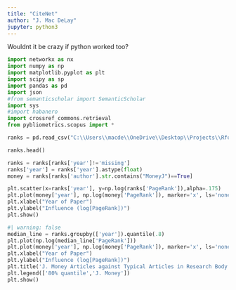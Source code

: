 ```yaml
---
title: "CiteNet"
author: "J. Mac DeLay"
jupyter: python3
---
```


Wouldnt it be crazy if python worked too?

```python
import networkx as nx
import numpy as np
import matplotlib.pyplot as plt
import scipy as sp
import pandas as pd
import json
#from semanticscholar import SemanticScholar
import sys
#import habanero
import crossref_commons.retrieval
from pybliometrics.scopus import *

```

```python
ranks = pd.read_csv("C:\\Users\\macde\\OneDrive\\Desktop\\Projects\\Rfolio\\Rfolio\\docs\\table2.csv")

ranks.head()

ranks = ranks[ranks['year']!='missing']
ranks['year'] = ranks['year'].astype(float)
money = ranks[ranks['author'].str.contains("MoneyJ")==True]

plt.scatter(x=ranks['year'], y=np.log(ranks['PageRank']),alpha=.175)
plt.plot(money['year'], np.log(money['PageRank']), marker='x', ls='none', color='red')
plt.xlabel("Year of Paper")
plt.ylabel("Influence (log[PageRank])")
plt.show()
```

```python
#| warning: false
median_line = ranks.groupby(['year']).quantile(.8)
plt.plot(np.log(median_line['PageRank']))
plt.plot(money['year'], np.log(money['PageRank']), marker='x', ls='none', color='red')
plt.xlabel("Year of Paper")
plt.ylabel("Influence (log[PageRank])")
plt.title('J. Money Articles against Typical Articles in Research Body')
plt.legend(['80% quantile','J. Money'])
plt.show()
```